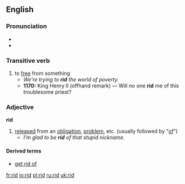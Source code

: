 ==English==
=== Pronunciation ===
*{{SAMPA|/'/}}
*{{IPA|/'rɪd/}}

===Transitive verb===
{{irregverb|'''to rid'''|'''[[rids]]'''|'''rid'''|'''rid'''|'''[[ridding]]'''}}
# to [[free]] from something
#*''We're trying to '''rid''' the world of poverty.''
#*'''1170:''' King Henry II (offhand remark) — Will no one '''rid''' me of this troublesome priest?

===Adjective===
'''rid'''
# [[released]] from an [[obligation]], [[problem]], etc. (usually followed by "[[of]]")
#*''I’m glad to be '''rid''' of that stupid nickname.''

====Derived terms====
*[[get rid of]]

[[fr:rid]]
[[io:rid]]
[[pl:rid]]
[[ru:rid]]
[[uk:rid]]